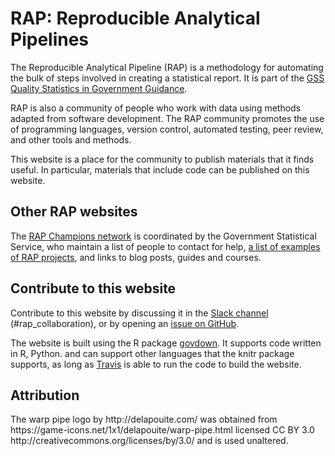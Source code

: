 # RAP: Reproducible Analytical Pipelines

The Reproducible Analytical Pipeline (RAP) is a methodology for automating the
bulk of steps involved in creating a statistical report.  It is part of the [GSS
Quality Statistics in Government
Guidance](https://gss.civilservice.gov.uk/policy-store/quality-statistics-in-government/#reproducible-analytical-pipelines-rap-).

RAP is also a community of people who work with data using methods adapted from
software development.  The RAP community promotes the use of programming
languages, version control, automated testing, peer review, and other tools and
methods.

This website is a place for the community to publish materials that it finds
useful.  In particular, materials that include code can be published on this
website.

## Other RAP websites

The [RAP Champions
network](https://gss.civilservice.gov.uk/about-us/champion-networks/reproducible-analytical-pipeline-rap-champions)
is coordinated by the Government Statistical Service, who maintain a list of
people to contact for help, [a list of examples of RAP projects](
https://gss.civilservice.gov.uk/about-us/champion-networks/reproducible-analytical-pipeline-rap-champions/#rap-examples),
and links to blog posts, guides and courses.

## Contribute to this website

Contribute to this website by discussing it in the [Slack
channel](https://govdatascience.slack.com/messages/C6H22U3H9/)
(#rap_collaboration), or by opening an [issue on
GitHub](https://github.com/ukgovdatascience/rap-website/issues).

The website is built using the R package
[govdown](https://ukgovdatascience.github.io/govdown/).  It supports code
written in R, Python. and can support other languages that the knitr package
supports, as long as
[Travis](https://travis-ci.org/ukgovdatascience/rap-website) is able to run the
code to build the website.

## Attribution

The warp pipe logo by http://delapouite.com/ was obtained from
https://game-icons.net/1x1/delapouite/warp-pipe.html licensed CC BY 3.0
http://creativecommons.org/licenses/by/3.0/ and is used unaltered.
